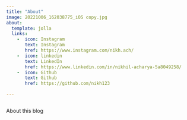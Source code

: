 ```yaml
---
title: "About"
image: 20221006_162038775_iOS copy.jpg
about:
  template: jolla
  links:
    -  icon: Instagram
       text: Instagram
       href: https://www.instagram.com/nikh.ach/
    -  icon: linkedin
       text: LinkedIn
       href: https://www.linkedin.com/in/nikhil-acharya-5a8049258/
    -  icon: Github
       text: Github
       href: https://github.com/nikh123

---
```

![]()

About this blog

